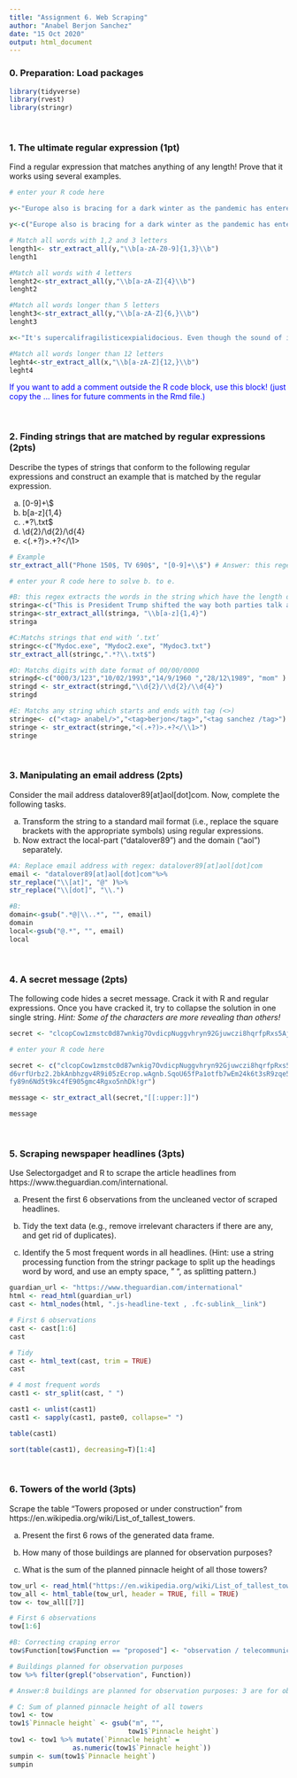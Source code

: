 ```yaml
---
title: "Assignment 6. Web Scraping"
author: "Anabel Berjon Sanchez"
date: "15 Oct 2020"
output: html_document
---
```



### 0. Preparation: Load packages

```r
library(tidyverse) 
library(rvest)
library(stringr)
```



<br>

### 1. The ultimate regular expression (1pt)

Find a regular expression that matches anything of any length! Prove that it works using several examples.


```r
# enter your R code here

y<-"Europe also is bracing for a dark winter as the pandemic has entered a dangerous phase across the continent"

y<-c("Europe also is bracing for a dark winter as the pandemic has entered a dangerous phase across the continent", "supercalifragilisticexpialidocious") 

# Match all words with 1,2 and 3 letters
length1<- str_extract_all(y,"\\b[a-zA-Z0-9]{1,3}\\b")
length1

#Match all words with 4 letters
lenght2<-str_extract_all(y,"\\b[a-zA-Z]{4}\\b")
lenght2

#Match all words longer than 5 letters
lenght3<-str_extract_all(y,"\\b[a-zA-Z]{6,}\\b")
lenght3

x<-"It's supercalifragilisticexpialidocious. Even though the sound of it. Is. something quite atrocious. If you say it loud enough. You'll always sound precocious. Supercalifragilisticexpialidocious"

#Match all words longer than 12 letters
leght4<-str_extract_all(x,"\\b[a-zA-Z]{12,}\\b")
leght4
```


<span style="color:blue">
If you want to add a comment outside the R code block, use this <span> block! (just copy the <span>...</span> lines for future comments in the Rmd file.)
</span>

<br>

### 2. Finding strings that are matched by regular expressions (2pts)

Describe the types of strings that conform to the following regular expressions and construct an example that is matched by the regular expression.

a. [0-9]+\\$
b. b[a-z]{1,4}
c. .*?\\.txt$
d. \\d{2}/\\d{2}/\\d{4}
e. <(.+?)>.+?</\\1>

```r
# Example
str_extract_all("Phone 150$, TV 690$", "[0-9]+\\$") # Answer: this regex describes prices in dollars

# enter your R code here to solve b. to e.

#B: this regex extracts the words in the string which have the length of 1 to 4 letters. 
stringa<-c("This is President Trump shifted the way both parties talk about trade, immigration and deficits")
stringa<-str_extract_all(stringa, "\\b[a-z]{1,4}")
stringa

#C:Matchs strings that end with ‘.txt’
stringc<-c("Mydoc.exe", "Mydoc2.exe", "Mydoc3.txt")
str_extract_all(stringc,".*?\\.txt$")

#D: Matchs digits with date format of 00/00/0000
stringd<-c("000/3/123","10/02/1993","14/9/1960 ","28/12\1989", "mom" )
stringd <- str_extract(stringd,"\\d{2}/\\d{2}/\\d{4}")
stringd

#E: Matchs any string which starts and ends with tag (<>)
stringe<- c("<tag> anabel/>","<tag>berjon</tag>","<tag sanchez /tag>")
stringe <- str_extract(stringe,"<(.+?)>.+?</\\1>")
stringe
```


<br>

### 3. Manipulating an email address (2pts)

Consider the mail address  datalover89[at]aol[dot]com. Now, complete the following tasks.

a. Transform the string to a standard mail format (i.e., replace the square brackets with the appropriate symbols) using regular expressions.
b. Now extract the local-part ("datalover89") and the domain ("aol") separately. 

```r
#A: Replace email address with regex: datalover89[at]aol[dot]com
email <- "datalover89[at]aol[dot]com"%>%
str_replace("\\[at]", "@" )%>%
str_replace("\\[dot]", "\\.")

#B:
domain<-gsub(".*@|\\..*", "", email)
domain
local<-gsub("@.*", "", email)
local
```

<br>

### 4. A secret message (2pts)
The following code hides a secret message. Crack it with R and regular expressions. Once you have cracked it, try to collapse the solution in one single string. <i>Hint: Some of the characters are more revealing than others!</i>

```r
secret <- "clcopCow1zmstc0d87wnkig7OvdicpNuggvhryn92Gjuwczi8hqrfpRxs5Aj5dwpn0TanwoUwisdij7Lj8kpf03AT5Idr3coc0bt7yczjatOaootj55t3Nj3ne6c4Sfek.r1w1YwwojigOd6vrfUrbz2.2bkAnbhzgv4R9i05zEcrop.wAgnb.RqoE65fGEa1otfb7wXm24k.6t3sH9zqe5fy89n6Ed5t9kc4fR905gmc4Ogxo5nhk!gr"

# enter your R code here

secret <- c("clcopCow1zmstc0d87wnkig7OvdicpNuggvhryn92Gjuwczi8hqrfpRxs5Aj5dwpn0TanwoUwisdij7Lj8kpf03AT5Idr3coc0bt7yczjatOaootj55t3Nj3ne6c4Sfek.r1w1YwwojigO
d6vrfUrbz2.2bkAnbhzgv4R9i05zEcrop.wAgnb.SqoU65fPa1otfb7wEm24k6t3sR9zqe5
fy89n6Nd5t9kc4fE905gmc4Rgxo5nhDk!gr")

message <- str_extract_all(secret,"[[:upper:]]")

message
```



<br>

### 5. Scraping newspaper headlines (3pts)

Use Selectorgadget and R to scrape the article headlines from https://www.theguardian.com/international. 

a. Present the first 6 observations from the uncleaned vector of scraped headlines.

b. Tidy the text data (e.g., remove irrelevant characters if there are any, and get rid of duplicates).

c. Identify the 5 most frequent words in all headlines. (Hint: use a string processing function from the stringr package to split up the headings word by word, and use an empty space, " ", as splitting pattern.)


```r
guardian_url <- "https://www.theguardian.com/international"
html <- read_html(guardian_url)
cast <- html_nodes(html, ".js-headline-text , .fc-sublink__link")

# First 6 observations 
cast <- cast[1:6]
cast

# Tidy
cast <- html_text(cast, trim = TRUE)
cast

# 4 most frequent words
cast1 <- str_split(cast, " ")

cast1 <- unlist(cast1) 
cast1 <- sapply(cast1, paste0, collapse=" ")

table(cast1)

sort(table(cast1), decreasing=T)[1:4]
```


<br>

### 6. Towers of the world (3pts)

Scrape the table "Towers proposed or under construction" from https://en.wikipedia.org/wiki/List_of_tallest_towers.

a. Present the first 6 rows of the generated data frame.

b. How many of those buildings are planned for observation purposes?

c. What is the sum of the planned pinnacle height of all those towers? 

```r

tow_url <- read_html("https://en.wikipedia.org/wiki/List_of_tallest_towers")
tow_all <- html_table(tow_url, header = TRUE, fill = TRUE)
tow <- tow_all[[7]]

# First 6 observations 
tow[1:6]

#B: Correcting craping error 
tow$Function[tow$Function == "proposed"] <- "observation / telecommunications" 

# Buildings planned for observation purposes 
tow %>% filter(grepl("observation", Function))

# Answer:8 buildings are planned for observation purposes: 3 are for observation and/or telecommunications, and 1 for observation and/orleisure and/or exhibition.

# C: Sum of planned pinnacle height of all towers
tow1 <- tow 
tow1$`Pinnacle height` <- gsub("m", "", 
                              tow1$`Pinnacle height`)
tow1 <- tow1 %>% mutate(`Pinnacle height` =
                as.numeric(tow1$`Pinnacle height`))
sumpin <- sum(tow1$`Pinnacle height`)
sumpin
```

<br>

